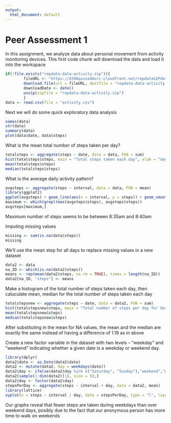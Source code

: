 ```yaml
---
output:
  html_document: default
---
```

Peer Assessment 1
==================

In this assignment, we analyze data about personal movement from activity monitoring devices. This first code chunk will download the data and load it into the workspace
```r

if(!file.exists("repdata-data-activity.zip")){
        fileURL <- "https://d396qusza40orc.cloudfront.net/repdata%2Fdata%2Factivity.zip"
        download.file(url = fileURL, destfile = "repdata-data-activity.zip", method = "curl")
        downloadDate <- date()
        unzip(zipfile = "repdata-data-activity.zip")
        }
data <- read.csv(file = "activity.csv")
```

Next we will do some quick exploratory data analysis
```r
names(data)
str(data)
summary(data)
plot(data$date, data$steps)
```

What is the mean total number of steps taken per day?
```r
totalsteps <- aggregate(steps ~ date, data = data, FUN = sum)
hist(totalsteps$steps, main = "Total steps taken each day", xlab = "day", col = "turquoise")
mean(totalsteps$steps)
median(totalsteps$steps)
```

What is the average daily activity pattern?
```r
avgsteps <- aggregate(steps ~ interval, data = data, FUN = mean)
library(ggplot2)
ggplot(avgsteps) + geom_line(aes(x = interval, y = steps)) + geom_smooth(aes(x=interval,y=steps)) + ggtitle(label = "Average number of steps over all days")
maximum <- which(grepl(max(avgsteps$steps), avgsteps$steps))
avgsteps[maximum,]
```
Maximum number of steps seems to be between 8:35am and 8:40am

Imputing missing values
```r
missing <- sum(is.na(data$steps))
missing
```

We'll use the mean step for all days to replace missing values in a new dataset
```r
data2 <- data
na_ID <- which(is.na(data2$steps))
means <- rep(mean(data2$steps, na.rm = TRUE), times = length(na_ID))
data2[na_ID, "steps"] <- means
```

Make a histogram of the total number of steps taken each day, then caluculate mean, median for the total number of steps taken each day
```r
totalstepsnew <- aggregate(steps ~ date, data = data2, FUN = sum)
hist(totalstepsnew$steps, main = "Total number of steps per day for data with no NA", col = "plum")
mean(totalstepsnew$steps)
median(totalstepsnew$steps)
```
After substituting in the mean for NA values, the mean and the median are exactly the same instead of having a difference of 1.19 as in above

Create a new factor variable in the dataset with two levels – “weekday” and “weekend” indicating whether a given date is a weekday or weekend day.
```r
library(dplyr)
data2$date <- as.Date(data2$date)
data2 <- mutate(data2, day = weekdays(date)) 
data2$day <- ifelse(data2$day %in% c("Saturday", "Sunday"),"weekend","weekday")
data2[sample(1:dim(data2)[1], size = 5),]
data2$day <- factor(data2$day)
stepsPerDay <- aggregate(steps ~ interval + day, data = data2, mean)
library(lattice)
xyplot(x = steps ~ interval | day, data = stepsPerDay, type = "l", layout = c(1,2), ylab = "Number of steps", xlab = "Interval")
```

Our graphs reveal that fewer steps are taken during weekdays than over weekend days, posibly due to the fact that our anonymous person has more time to walk on weekends